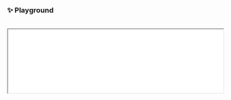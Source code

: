 ### ✨ Playground

<br />

<iframe
  src="/playground.html"
  width="100%"
  style={{ height: "75vh", opacity: ".25" }}
/>

